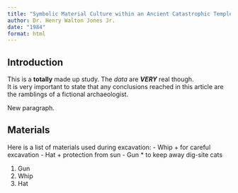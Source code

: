 ```yaml
---
title: "Symbolic Material Culture within an Ancient Catastrophic Temple Complex"
author: Dr. Henry Walton Jones Jr.
date: "1984"
format: html
---
```


## Introduction

This is a **totally** made up study. The 
*data* are ***VERY*** real though.  
It is very important to state that any 
conclusions reached in this article are
the ramblings of a fictional
archaeologist.

New paragraph.

## Materials

Here is a list of materials used during excavation:
- Whip
  + for careful excavation
- Hat
  + protection from sun
- Gun
  * to keep away dig-site cats
  
1. Gun
2. Whip
3. Hat
